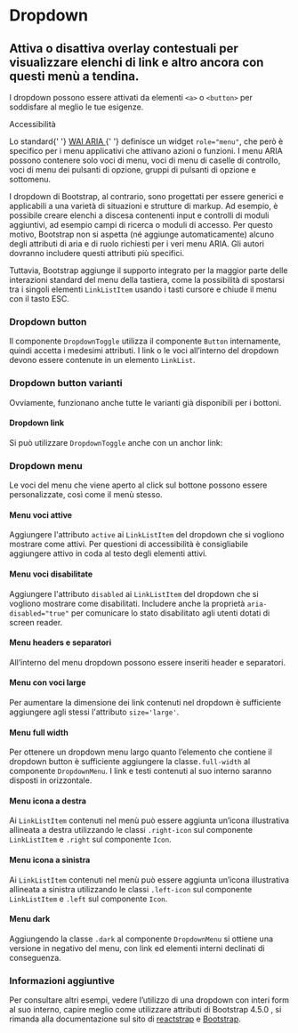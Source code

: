 
<Meta title='Documentazione/Componenti/Dropdown' of={Dropdown} />

# Dropdown

## Attiva o disattiva overlay contestuali per visualizzare elenchi di link e altro ancora con questi menù a tendina.

I dropdown possono essere attivati da elementi <code>&lt;a&gt;</code> o <code>&lt;button&gt;</code> per soddisfare al meglio le tue esigenze.

<div className='docs'>
  <Callout color='success'>
    <CalloutTitle>Accessibilità</CalloutTitle>
    <CalloutText>
      <p>
        Lo standard{' '}
        <a href='https://www.w3.org/TR/wai-aria/' target='_blank noreferrer'>
          WAI ARIA
        </a>{' '}
        definisce un widget <code>role="menu"</code>, che però è specifico per i
        menu applicativi che attivano azioni o funzioni. I menu ARIA possono
        contenere solo voci di menu, voci di menu di caselle di controllo, voci
        di menu dei pulsanti di opzione, gruppi di pulsanti di opzione e
        sottomenu.
      </p>
      <p>
        I dropdown di Bootstrap, al contrario, sono progettati per essere
        generici e applicabili a una varietà di situazioni e strutture di
        markup. Ad esempio, è possibile creare elenchi a discesa contenenti
        input e controlli di moduli aggiuntivi, ad esempio campi di ricerca o
        moduli di accesso. Per questo motivo, Bootstrap non si aspetta (né
        aggiunge automaticamente) alcuno degli attributi di aria e di ruolo
        richiesti per i veri menu ARIA. Gli autori dovranno includere questi
        attributi più specifici.
      </p>
      <p>
        Tuttavia, Bootstrap aggiunge il supporto integrato per la maggior parte
        delle interazioni standard del menu della tastiera, come la possibilità
        di spostarsi tra i singoli elementi <code>LinkListItem</code> usando i
        tasti cursore e chiude il menu con il tasto ESC.
      </p>
    </CalloutText>
  </Callout>
</div>

### Dropdown button

Il componente `DropdownToggle` utilizza il componente `Button` internamente, quindi accetta i medesimi attributi. I link o le voci all’interno del dropdown devono essere contenute in un elemento `LinkList`.

<Canvas>
  <Story id='componenti-dropdown--esempi' />
</Canvas>

### Dropdown button varianti

Ovviamente, funzionano anche <LinkTo kind="documentazione-componenti-bottoni--page#varianti-di-colore">tutte le varianti</LinkTo> già disponibili per i bottoni.

<Canvas>
  <Story id='componenti-dropdown--variante-bottoni' />
</Canvas>

#### Dropdown link

Si può utilizzare `DropdownToggle` anche con un anchor link:

<Canvas>
  <Story id='componenti-dropdown--link' />
</Canvas>

### Dropdown menu

Le voci del menu che viene aperto al click sul bottone possono essere personalizzate, così come il menù stesso.

#### Menu voci attive

Aggiungere l'attributo `active` ai `LinkListItem` del dropdown che si vogliono mostrare come attivi. Per questioni di accessibilità è consigliabile aggiungere <span class="sr-only"> attivo</span> in coda al testo degli elementi attivi.

<Canvas>
  <Story id='componenti-dropdown-dropdown-menu--menu-voci-attive' />
</Canvas>

#### Menu voci disabilitate

Aggiungere l'attributo `disabled` ai `LinkListItem` del dropdown che si vogliono mostrare come disabilitati. Includere anche la proprietà `aria-disabled="true"` per comunicare lo stato disabilitato agli utenti dotati di screen reader.

<Canvas>
  <Story id='componenti-dropdown-dropdown-menu--menu-voci-disabilitate' />
</Canvas>

#### Menu headers e separatori

All’interno del menu dropdown possono essere inseriti header e separatori.

<Canvas>
  <Story id='componenti-dropdown-dropdown-menu--menu-headers-e-separatori' />
</Canvas>

#### Menu con voci large

Per aumentare la dimensione dei link contenuti nel dropdown è sufficiente aggiungere agli stessi l'attributo `size='large'`.

<Canvas>
  <Story id='componenti-dropdown-dropdown-menu--menu-con-voci-large' />
</Canvas>

#### Menu full width

Per ottenere un dropdown menu largo quanto l’elemento che contiene il dropdown button è sufficiente aggiungere la classe`.full-width` al componente `DropdownMenu`. I link e testi contenuti al suo interno saranno disposti in orizzontale.

<Canvas>
  <Story id='componenti-dropdown-dropdown-menu--menu-full-width' />
</Canvas>

#### Menu icona a destra

Ai `LinkListItem` contenuti nel menù può essere aggiunta un’icona illustrativa allineata a destra utilizzando le classi `.right-icon` sul componente `LinkListItem` e `.right` sul componente `Icon`.

<Canvas>
  <Story id='componenti-dropdown-dropdown-menu--menu-icona-a-destra' />
</Canvas>

#### Menu icona a sinistra

Ai `LinkListItem` contenuti nel menù può essere aggiunta un’icona illustrativa allineata a sinistra utilizzando le classi `.left-icon` sul componente `LinkListItem` e `.left` sul componente `Icon`.

<Canvas>
  <Story id='componenti-dropdown-dropdown-menu--menu-icona-a-sinistra' />
</Canvas>

#### Menu dark

Aggiungendo la classe `.dark` al componente `DropdownMenu` si ottiene una versione in negativo del menu, con link ed elementi interni declinati di conseguenza.

<Canvas>
  <Story id='componenti-dropdown-dropdown-menu--menu-dark' />
</Canvas>

### Informazioni aggiuntive

Per consultare altri esempi, vedere l’utilizzo di una dropdown con interi form al suo interno, capire meglio come utilizzare attributi di Bootstrap 4.5.0 , si rimanda alla documentazione sul sito di [reactstrap](https://reactstrap.github.io/components/dropdowns/) e [Bootstrap](https://getbootstrap.com/docs/4.5/components/dropdowns/).
